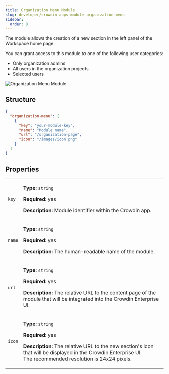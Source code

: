 ```yaml
---
title: Organization Menu Module
slug: developer/crowdin-apps-module-organization-menu
sidebar:
  order: 8
---
```



The module allows the creation of a new section in the left panel of the Workspace home page.

You can grant access to this module to one of the following user categories:

* Only organization admins
* All users in the organization projects
* Selected users

<Image src={orgMenu} alt="Organization Menu Module" />

## Structure

```json
{
  "organization-menu": [
    {
      "key": "your-module-key",
      "name": "Module name",
      "url": "/organization-page",
      "icon": "/images/icon.png"
    }
  ]
}
```

## Properties

<table>
  <tbody>
    <tr>
      <td><code>key</code></td>
      <td>
        <p><strong>Type:</strong> <code>string</code></p>
        <p><strong>Required:</strong> yes</p>
        <p><strong>Description:</strong> Module identifier within the Crowdin app.</p>
      </td>
    </tr>
    <tr>
      <td><code class="whitespace-nowrap">name</code></td>
      <td>
        <p><strong>Type:</strong> <code>string</code></p>
        <p><strong>Required:</strong> yes</p>
        <p><strong>Description:</strong> The human-readable name of the module.</p>
      </td>
    </tr>
    <tr>
      <td><code>url</code></td>
      <td>
        <p><strong>Type:</strong> <code>string</code></p>
        <p><strong>Required:</strong> yes</p>
        <p><strong>Description:</strong> The relative URL to the content page of the module that will be integrated into the Crowdin Enterprise UI.</p>
      </td>
    </tr>
    <tr>
      <td><code>icon</code></td>
      <td>
        <p><strong>Type:</strong> <code>string</code></p>
        <p><strong>Required:</strong> yes</p>
        <p><strong>Description:</strong> The relative URL to the new section's icon that will be displayed in the Crowdin Enterprise UI.<br/>
         The recommended resolution is 24x24 pixels.</p>
      </td>
    </tr>
  </tbody>
</table>